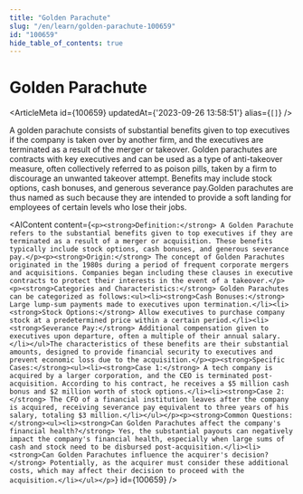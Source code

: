 ```yaml
---
title: "Golden Parachute"
slug: "/en/learn/golden-parachute-100659"
id: "100659"
hide_table_of_contents: true
---
```



# Golden Parachute

<ArticleMeta id={100659} updatedAt={'2023-09-26 13:58:51'} alias={`[]`} />
<div className='border-solid border-b border-t-0 my-4 border-[var(--ifm-color-gray-300)]' />

A golden parachute consists of substantial benefits given to top executives if the company is taken over by another firm, and the executives are terminated as a result of the merger or takeover. Golden parachutes are contracts with key executives and can be used as a type of anti-takeover measure, often collectively referred to as poison pills, taken by a firm to discourage an unwanted takeover attempt. Benefits may include stock options, cash bonuses, and generous severance pay.Golden parachutes are thus named as such because they are intended to provide a soft landing for employees of certain levels who lose their jobs.

<AIContent content={`<p><strong>Definition:</strong> A Golden Parachute refers to the substantial benefits given to top executives if they are terminated as a result of a merger or acquisition. These benefits typically include stock options, cash bonuses, and generous severance pay.</p><p><strong>Origin:</strong> The concept of Golden Parachutes originated in the 1980s during a period of frequent corporate mergers and acquisitions. Companies began including these clauses in executive contracts to protect their interests in the event of a takeover.</p><p><strong>Categories and Characteristics:</strong> Golden Parachutes can be categorized as follows:<ul><li><strong>Cash Bonuses:</strong> Large lump-sum payments made to executives upon termination.</li><li><strong>Stock Options:</strong> Allow executives to purchase company stock at a predetermined price within a certain period.</li><li><strong>Severance Pay:</strong> Additional compensation given to executives upon departure, often a multiple of their annual salary.</li></ul>The characteristics of these benefits are their substantial amounts, designed to provide financial security to executives and prevent economic loss due to the acquisition.</p><p><strong>Specific Cases:</strong><ul><li><strong>Case 1:</strong> A tech company is acquired by a larger corporation, and the CEO is terminated post-acquisition. According to his contract, he receives a $5 million cash bonus and $2 million worth of stock options.</li><li><strong>Case 2:</strong> The CFO of a financial institution leaves after the company is acquired, receiving severance pay equivalent to three years of his salary, totaling $3 million.</li></ul></p><p><strong>Common Questions:</strong><ul><li><strong>Can Golden Parachutes affect the company's financial health?</strong> Yes, the substantial payouts can negatively impact the company's financial health, especially when large sums of cash and stock need to be disbursed post-acquisition.</li><li><strong>Can Golden Parachutes influence the acquirer's decision?</strong> Potentially, as the acquirer must consider these additional costs, which may affect their decision to proceed with the acquisition.</li></ul></p>`} id={100659} />
